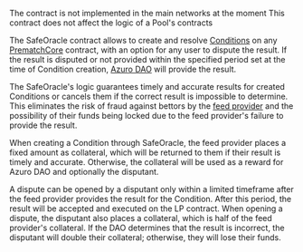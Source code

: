 
<PageHeadline
  title="SafeOracle"
  subTitle="A dispute resolution system for Condition results."
/>

<Callout type="warning">
  The contract is not implemented in the main networks at the moment
</Callout>

<Callout type="info">
  This contract does not affect the logic of a Pool's contracts
</Callout>

The SafeOracle contract allows to create and resolve [Conditions](/concepts/protocol/conditions) on any
[PrematchCore](/contracts/prematch-core) contract, with an option for any user to dispute the result. If the result is
disputed or not provided within the specified period set at the time of Condition creation,
[Azuro DAO](/concenpts/governance/overview) will provide the result.

The SafeOracle's logic guarantees timely and accurate results for created Conditions or cancels them if the correct
result is impossible to determine. This eliminates the risk of fraud against bettors by the
[feed provider](/concepts/basic/feed-providers) and the possibility of their funds being locked due to the feed
provider's failure to provide the result.

When creating a Condition through SafeOracle, the feed provider places a fixed amount as collateral, which will be
returned to them if their result is timely and accurate. Otherwise, the collateral will be used as a reward for Azuro DAO
and optionally the disputant.

A dispute can be opened by a disputant only within a limited timeframe after the feed provider provides the result
for the Condition. After this period, the result will be accepted and executed on the LP contract. When opening a dispute,
the disputant also places a collateral, which is half of the feed provider's collateral. If the DAO determines that
the result is incorrect, the disputant will double their collateral; otherwise, they will lose their funds.

